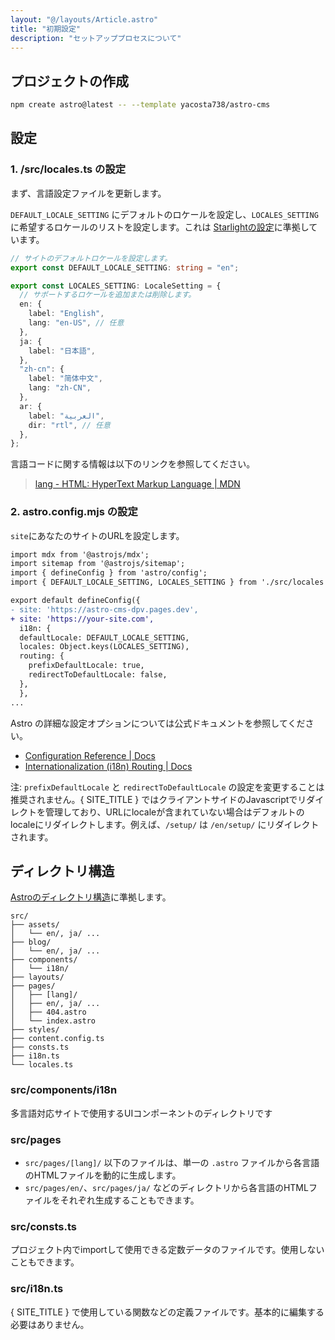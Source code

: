 ```yaml
---
layout: "@/layouts/Article.astro"
title: "初期設定"
description: "セットアッププロセスについて"
---
```


<PageHeadline title={frontmatter.title} />



## プロジェクトの作成

```sh
npm create astro@latest -- --template yacosta738/astro-cms
```



## 設定

### 1. /src/locales.ts の設定

まず、言語設定ファイルを更新します。

`DEFAULT_LOCALE_SETTING` にデフォルトのロケールを設定し、`LOCALES_SETTING` に希望するロケールのリストを設定します。これは [Starlightの設定](https://starlight.astro.build/reference/configuration/#locales)に準拠しています。

```ts
// サイトのデフォルトロケールを設定します。
export const DEFAULT_LOCALE_SETTING: string = "en";

export const LOCALES_SETTING: LocaleSetting = {
  // サポートするロケールを追加または削除します。
  en: {
    label: "English",
    lang: "en-US", // 任意
  },
  ja: {
    label: "日本語",
  },
  "zh-cn": {
    label: "简体中文",
    lang: "zh-CN",
  },
  ar: {
    label: "العربية",
    dir: "rtl", // 任意
  },
};
```

言語コードに関する情報は以下のリンクを参照してください。

> [lang - HTML: HyperText Markup Language | MDN](https://developer.mozilla.org/en-US/docs/Web/HTML/Global_attributes/lang)

### 2. astro.config.mjs の設定

`site`にあなたのサイトのURLを設定します。

```diff
import mdx from '@astrojs/mdx';
import sitemap from '@astrojs/sitemap';
import { defineConfig } from 'astro/config';
import { DEFAULT_LOCALE_SETTING, LOCALES_SETTING } from './src/locales';

export default defineConfig({
- site: 'https://astro-cms-dpv.pages.dev',
+ site: 'https://your-site.com',
  i18n: {
  defaultLocale: DEFAULT_LOCALE_SETTING,
  locales: Object.keys(LOCALES_SETTING),
  routing: {
    prefixDefaultLocale: true,
    redirectToDefaultLocale: false,
  },
  },
...
```

Astro の詳細な設定オプションについては公式ドキュメントを参照してください。

* [Configuration Reference | Docs](https://docs.astro.build/en/reference/configuration-reference/)
* [Internationalization (i18n) Routing | Docs](https://docs.astro.build/en/guides/internationalization/#configure-i18n-routing)

注: `prefixDefaultLocale` と `redirectToDefaultLocale` の設定を変更することは推奨されません。{ SITE_TITLE } ではクライアントサイドのJavascriptでリダイレクトを管理しており、URLにlocaleが含まれていない場合はデフォルトのlocaleにリダイレクトします。例えば、`/setup/` は `/en/setup/` にリダイレクトされます。



## ディレクトリ構造

[Astroのディレクトリ構造](https://docs.astro.build/en/basics/project-structure/)に準拠します。

```text
src/
├── assets/
│   └── en/, ja/ ...
├── blog/
│   └── en/, ja/ ...
├── components/
│   └── i18n/
├── layouts/
├── pages/
│   ├── [lang]/
│   ├── en/, ja/ ...
│   ├── 404.astro
│   └── index.astro
├── styles/
├── content.config.ts
├── consts.ts
├── i18n.ts
└── locales.ts
```

### src/components/i18n
多言語対応サイトで使用するUIコンポーネントのディレクトリです

### src/pages
- `src/pages/[lang]/` 以下のファイルは、単一の `.astro` ファイルから各言語のHTMLファイルを動的に生成します。
- `src/pages/en/`、`src/pages/ja/` などのディレクトリから各言語のHTMLファイルをそれぞれ生成することもできます。

### src/consts.ts
プロジェクト内でimportして使用できる定数データのファイルです。使用しないこともできます。

### src/i18n.ts
{ SITE_TITLE } で使用している関数などの定義ファイルです。基本的に編集する必要はありません。
